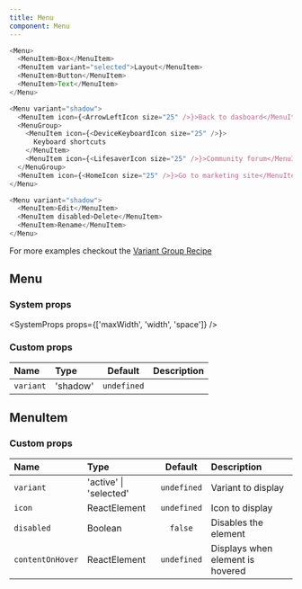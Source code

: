 ```yaml
---
title: Menu
component: Menu
---
```


```js live=true
<Menu>
  <MenuItem>Box</MenuItem>
  <MenuItem variant="selected">Layout</MenuItem>
  <MenuItem>Button</MenuItem>
  <MenuItem>Text</MenuItem>
</Menu>
```

```js live=true
<Menu variant="shadow">
  <MenuItem icon={<ArrowLeftIcon size="25" />}>Back to dasboard</MenuItem>
  <MenuGroup>
    <MenuItem icon={<DeviceKeyboardIcon size="25" />}>
      Keyboard shortcuts
    </MenuItem>
    <MenuItem icon={<LifesaverIcon size="25" />}>Community forum</MenuItem>
  </MenuGroup>
  <MenuItem icon={<HomeIcon size="25" />}>Go to marketing site</MenuItem>
</Menu>
```

```js live=true
<Menu variant="shadow">
  <MenuItem>Edit</MenuItem>
  <MenuItem disabled>Delete</MenuItem>
  <MenuItem>Rename</MenuItem>
</Menu>
```

For more examples checkout the [Variant Group Recipe](/docs/variant-group)

## Menu

### System props

<SystemProps props={['maxWidth', 'width', 'space']} />

### Custom props

| Name      | Type     |   Default   | Description |
| :-------- | :------- | :---------: | :---------- |
| `variant` | 'shadow' | `undefined` |             |

## MenuItem

### Custom props

| Name             | Type                   |   Default   | Description                      |
| :--------------- | :--------------------- | :---------: | :------------------------------- |
| `variant`        | 'active' \| 'selected' | `undefined` | Variant to display               |
| `icon`           | ReactElement           | `undefined` | Icon to display                  |
| `disabled`       | Boolean                |   `false`   | Disables the element             |
| `contentOnHover` | ReactElement           | `undefined` | Displays when element is hovered |
